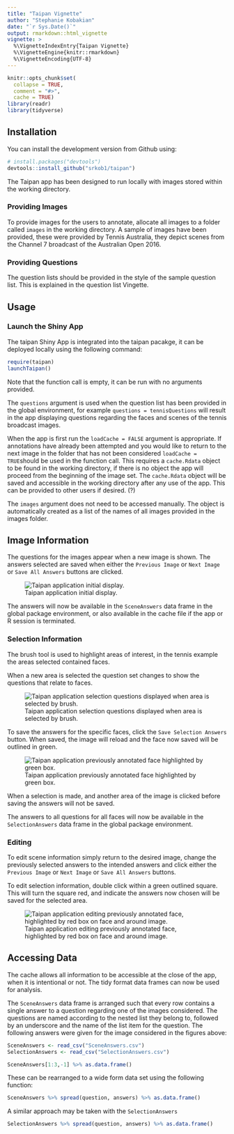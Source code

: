 ```yaml
---
title: "Taipan Vignette"
author: "Stephanie Kobakian"
date: "`r Sys.Date()`"
output: rmarkdown::html_vignette
vignette: >
  %\VignetteIndexEntry{Taipan Vignette}
  %\VignetteEngine{knitr::rmarkdown}
  %\VignetteEncoding{UTF-8}
---
```


```r
knitr::opts_chunk$set(
  collapse = TRUE,
  comment = "#>",
  cache = TRUE)
library(readr)
library(tidyverse)
```

## Installation

You can install the development version from Github using:

```r
# install.packages("devtools")
devtools::install_github("srkob1/taipan")
```

The Taipan app has been designed to run locally with images stored within the working directory.


### Providing Images
 To provide images for the users to annotate, allocate all images to a folder called `images` in the working directory. A sample of images have been provided, these were provided by Tennis Australia, they depict scenes from the Channel 7 broadcast of the Australian Open 2016.

### Providing Questions
 The question lists should be provided in the style of the sample question list. This is explained in the question list Vingette.

## Usage

### Launch the Shiny App

The taipan Shiny App is integrated into the taipan pacakge, it can be deployed locally using the following command:

```r
require(taipan)
launchTaipan()
```

Note that the function call is empty, it can be run with no arguments provided.

The `questions` argument is used when the question list has been provided in the global environment, for example `questions = tennisQuestions` will result in the app displaying questions regarding the faces and scenes of the tennis broadcast images.

When the app is first run the `loadCache = FALSE` argument is appropriate. If annotations have already been attempted and you would like to return to the next image in the folder that has not been considered `loadCache = TRUE`should be used in the function call.
This requires a `cache.Rdata` object to be found in the working directory, if there is no object the app will proceed from the beginning of the image set.
The `cache.Rdata` object will be saved and accessible in the working directory after any use of the app. This can be provided to other users if desired. (?)

The `images` argument does not need to be accessed manually. The object is automatically created as a list of the names of all images provided in the images folder.


## Image Information

The questions for the images appear when a new image is shown.
The answers selected are saved when either the `Previous Image` or `Next Image` or `Save All Answers` buttons are clicked.

![Taipan application initial display.](Taipan1imageInformation.png)

The answers will now be available in the `SceneAnswers` data frame in the global package environment, or also available in the cache file if the app or R session is terminated.

### Selection Information

The brush tool is used to highlight areas of interest, in the tennis example the areas selected contained faces.

When a new area is selected the question set changes to show the questions that relate to faces.

![Taipan application selection questions displayed when area is selected by brush.](Taipan2selectionInformation.png)

To save the answers for the specific faces, click the `Save Selection Answers` button.
When saved, the image will reload and the face now saved will be outlined in green. 

![Taipan application previously annotated face highlighted by green box.](Taipan3selectionInformation.png)

When a selection is made, and another area of the image is clicked before saving the answers will not be saved.

The answers to all questions for all faces will now be available in the `SelectionAnswers` data frame in the global package environment.

### Editing
To edit scene information simply return to the desired image, change the previously selected answers to the intended answers and click either the `Previous Image` or `Next Image` or `Save All Answers` buttons.

To edit selection information, double click within a green outlined square. This will turn the square red, and indicate the answers now chosen will be saved for the selected area.
 

![Taipan application editing previously annotated face, highlighted by red box on face and around image.](Taipan4editings.png)

## Accessing Data

The cache allows all information to be accessible at the close of the app, when it is intentional or not.
The tidy format data frames can now be used for analysis.

The `SceneAnswers` data frame is arranged such that every row contains a single answer to a question regarding one of the images considered.
The questions are named according to the nested list they belong to, followed by an underscore and the name of the list item for the question. The following answers were given for the image considered in the figures above:


```r
SceneAnswers <- read_csv("SceneAnswers.csv")
SelectionAnswers <- read_csv("SelectionAnswers.csv")
```

```r
SceneAnswers[1:3,-1] %>% as.data.frame()
```

These can be rearranged to a wide form data set using the following function:

```r
SceneAnswers %>% spread(question, answers) %>% as.data.frame()
```

A similar approach may be taken with the `SelectionAnswers`

```r
SelectionAnswers %>% spread(question, answers) %>% as.data.frame()
```
